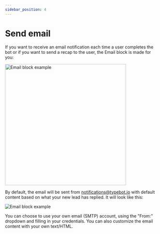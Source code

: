 ```yaml
---
sidebar_position: 4
---
```



# Send email

If you want to receive an email notification each time a user completes the bot or if you want to send a recap to the user, the Email block is made for you:

<img
  src="/img/blocks/integrations/email.png"
  width="400"
  alt="Email block example"
/>

By default, the email will be sent from notifications@typebot.io with default content based on what your new lead has replied. It will look like this:

<img
  src="/img/blocks/integrations/default-email.png"
  alt="Email block example"
/>

You can choose to use your own email (SMTP) account, using the "From:" dropdown and filling in your credentials.
You can also customize the email content with your own text/HTML.
